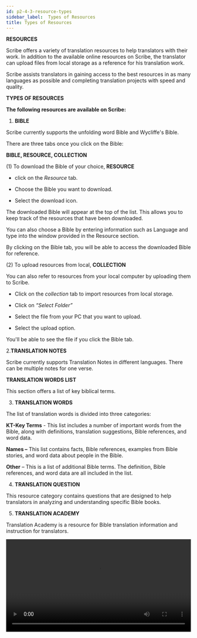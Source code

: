 ```yaml
---
id: p2-4-3-resource-types
sidebar_label:  Types of Resources
title: Types of Resources
---
```


**RESOURCES**

Scribe offers a variety of translation resources to help translators with their work. In addition to the available online resources on Scribe, the translator can upload files from local storage as a reference for his translation work.

Scribe assists translators in gaining access to the best resources in as many languages as possible and completing translation projects with speed and quality.


**TYPES OF RESOURCES**

**The following resources are available on Scribe:**

1. **BIBLE**

Scribe currently supports the unfolding word Bible and Wycliffe's Bible.

There are three tabs once you click on the Bible:

**BIBLE, RESOURCE, COLLECTION**


(1) To download the Bible of your choice,  **RESOURCE**

- click on the *Resource* tab.

- Choose the Bible you want to download.

- Select the download icon.

The downloaded Bible will appear at the top of the list. This allows you to keep track of the resources that have been downloaded.

You can also choose a Bible by entering information such as Language and type into the window provided in the Resource section.

By clicking on the Bible tab, you will be able to access the downloaded Bible for reference.     


(2) To upload resources from local,  **COLLECTION**

You can also refer to resources from your local computer by uploading them to Scribe.

- Click on the *collection* tab to import resources from local storage.

- Click on *“Select Folder”*

- Select the file from your PC that you want to upload.

- Select the upload option.

You'll be able to see the file if you click the Bible tab.


2.**TRANSLATION NOTES**

Scribe currently supports Translation Notes in different languages.
There can be multiple notes for one verse.

 **TRANSLATION WORDS LIST**

This section offers a list of key biblical terms.

3. **TRANSLATION WORDS**

The list of translation words is divided into three categories:

**KT-Key Terms** - This list includes a number of important words from the Bible, along with definitions, translation suggestions, Bible references, and word data.

**Names –** This list contains facts, Bible references, examples from Bible stories, and word data about people in the Bible.

**Other** – This is a list of additional Bible terms. The definition, Bible references, and word data are all included in the list.

4. **TRANSLATION QUESTION**

This resource category contains questions that are designed to help translators in analyzing and understanding specific Bible books.

5. **TRANSLATION ACADEMY**

Translation Academy is a resource for Bible translation information and instruction for translators.

<video controls src="/assets/resource-types.mov" width="100%" type="video/mov"/>
